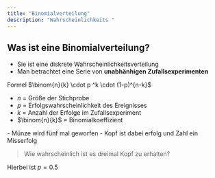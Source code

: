 ```yaml
---
title: "Binomialverteilung"
description: "Wahrscheinlichkeits "
---
```


## Was ist eine Binomialverteilung?

- Sie ist eine <Tooltip tip="Eine diskrete Wahrscheinlichkeitsverteilung beschreibt die Wahrscheinlichkeiten für zählbare, also nicht-kontinuierliche Werte einer Zufallsvariable  ">diskrete Wahrscheinlichkeitsverteilung</Tooltip>
- Man betrachtet eine Serie von **unabhänhigen Zufallsexperimenten**


<Note>
  Formel $\binom{n}{k} \cdot p ^k \cdot (1-p)^{n-k}$

  - $n$ = Größe der Stichprobe
  - $p$ = Erfolgswahrscheinlichkeit des Ereignisses
  - $k$ = Anzahl der Erfolge im Zufallsexperiment
  - $\binom{n}{k}$ = Binomialkoeffizient
</Note>

<Accordion title="Beispiel" icon="sparkles">
  - Münze wird fünf mal geworfen
  - Kopf ist dabei erfolg und Zahl ein Misserfolg

  > Wie wahrscheinlich ist es dreimal Kopf zu erhalten?

  Hierbei ist $p = 0.5$
</Accordion>